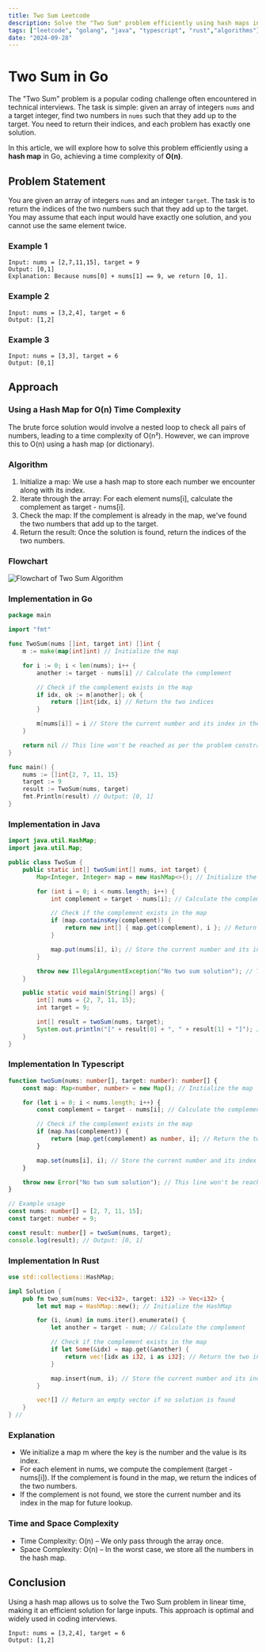 ```yaml
---
title: Two Sum Leetcode
description: Solve the "Two Sum" problem efficiently using hash maps in Go.
tags: ["leetcode", "golang", "java", "typescript", "rust","algorithms"]
date: "2024-09-28"
---
```


# Two Sum in Go

The "Two Sum" problem is a popular coding challenge often encountered in technical interviews. The task is simple: given an array of integers `nums` and a target integer, find two numbers in `nums` such that they add up to the target. You need to return their indices, and each problem has exactly one solution.

In this article, we will explore how to solve this problem efficiently using a **hash map** in Go, achieving a time complexity of **O(n)**.

## Problem Statement

You are given an array of integers `nums` and an integer `target`. The task is to return the indices of the two numbers such that they add up to the target. You may assume that each input would have exactly one solution, and you cannot use the same element twice.

### Example 1

```plaintext
Input: nums = [2,7,11,15], target = 9
Output: [0,1]
Explanation: Because nums[0] + nums[1] == 9, we return [0, 1].
```

### Example 2

```plaintext
Input: nums = [3,2,4], target = 6
Output: [1,2]
```

### Example 3

```
Input: nums = [3,3], target = 6
Output: [0,1]
```

## Approach

### Using a Hash Map for O(n) Time Complexity

The brute force solution would involve a nested loop to check all pairs of numbers, leading to a time complexity of O(n²). However, we can improve this to O(n) using a hash map (or dictionary).

### Algorithm

1. Initialize a map: We use a hash map to store each number we encounter along with its index.
2. Iterate through the array: For each element nums[i], calculate the complement as target - nums[i].
3. Check the map: If the complement is already in the map, we've found the two numbers that add up to the target.
4. Return the result: Once the solution is found, return the indices of the two numbers.

### Flowchart

![Flowchart of Two Sum Algorithm](/leetcode/two_sum.png)

### Implementation in Go

```go
package main

import "fmt"

func TwoSum(nums []int, target int) []int {
    m := make(map[int]int) // Initialize the map

    for i := 0; i < len(nums); i++ {
        another := target - nums[i] // Calculate the complement

        // Check if the complement exists in the map
        if idx, ok := m[another]; ok {
            return []int{idx, i} // Return the two indices
        }

        m[nums[i]] = i // Store the current number and its index in the map
    }

    return nil // This line won't be reached as per the problem constraints
}

func main() {
    nums := []int{2, 7, 11, 15}
    target := 9
    result := TwoSum(nums, target)
    fmt.Println(result) // Output: [0, 1]
}
```

### Implementation in Java

```java
import java.util.HashMap;
import java.util.Map;

public class TwoSum {
    public static int[] twoSum(int[] nums, int target) {
        Map<Integer, Integer> map = new HashMap<>(); // Initialize the map

        for (int i = 0; i < nums.length; i++) {
            int complement = target - nums[i]; // Calculate the complement

            // Check if the complement exists in the map
            if (map.containsKey(complement)) {
                return new int[] { map.get(complement), i }; // Return the two indices
            }

            map.put(nums[i], i); // Store the current number and its index in the map
        }

        throw new IllegalArgumentException("No two sum solution"); // This line won't be reached as per the problem constraints
    }

    public static void main(String[] args) {
        int[] nums = {2, 7, 11, 15};
        int target = 9;

        int[] result = twoSum(nums, target);
        System.out.println("[" + result[0] + ", " + result[1] + "]"); // Output: [0, 1]
    }
}
```

### Implementation In Typescript

```typescript
function twoSum(nums: number[], target: number): number[] {
    const map: Map<number, number> = new Map(); // Initialize the map

    for (let i = 0; i < nums.length; i++) {
        const complement = target - nums[i]; // Calculate the complement

        // Check if the complement exists in the map
        if (map.has(complement)) {
            return [map.get(complement) as number, i]; // Return the two indices
        }

        map.set(nums[i], i); // Store the current number and its index in the map
    }

    throw new Error("No two sum solution"); // This line won't be reached as per the problem constraints
}

// Example usage
const nums: number[] = [2, 7, 11, 15];
const target: number = 9;

const result: number[] = twoSum(nums, target);
console.log(result); // Output: [0, 1]
```

### Implementation In Rust

```rust
use std::collections::HashMap;

impl Solution {
    pub fn two_sum(nums: Vec<i32>, target: i32) -> Vec<i32> {
        let mut map = HashMap::new(); // Initialize the HashMap

        for (i, &num) in nums.iter().enumerate() {
            let another = target - num; // Calculate the complement

            // Check if the complement exists in the map
            if let Some(&idx) = map.get(&another) {
                return vec![idx as i32, i as i32]; // Return the two indices
            }

            map.insert(num, i); // Store the current number and its index in the map
        }

        vec![] // Return an empty vector if no solution is found
    }
} // 
```


### Explanation

- We initialize a map m where the key is the number and the value is its index.
- For each element in nums, we compute the complement (target - nums[i]).
If the complement is found in the map, we return the indices of the two numbers.
- If the complement is not found, we store the current number and its index in the map for future lookup.

### Time and Space Complexity
- Time Complexity: O(n) – We only pass through the array once.
- Space Complexity: O(n) – In the worst case, we store all the numbers in the hash map.

## Conclusion

Using a hash map allows us to solve the Two Sum problem in linear time, making it an efficient solution for large inputs. This approach is optimal and widely used in coding interviews.

```plaintext
Input: nums = [3,2,4], target = 6
Output: [1,2]
```
